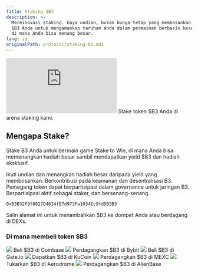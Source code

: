 ```yaml
---
title: Staking $B3
description: >-
  Mereinovasi staking. Gaya undian, bukan bunga tetap yang membosankan - gunakan
  $B3 Anda untuk mengamankan taruhan Anda dalam permainan berbasis kesempatan,
  di mana Anda bisa menang besar.
lang: id
originalPath: protocol/staking-b3.mdx
---
```

<iframe
   className="w-full aspect-video rounded-xl mb-6"
    src="https://customer-gg6qs7nm5ue94t64.cloudflarestream.com/a96f1bc377aa869dd18364cf336c372c/iframe?muted=true&loop=true&autoplay=true&poster=https%3A%2F%2Fcustomer-gg6qs7nm5ue94t64.cloudflarestream.com%2Fa96f1bc377aa869dd18364cf336c372c%2Fthumbnails%2Fthumbnail.jpg%3Ftime%3D%26height%3D600"
    title="Staking $B3"
    frameBorder="0"
  allow="accelerometer; autoplay; clipboard-write; encrypted-media; gyroscope; picture-in-picture"
  allowFullScreen
  ></iframe>

<Card title="Stake & menangkan $B3" icon="coin" href="https://stake.b3.fun" horizontal>
  Stake token $B3 Anda di arena staking kami.
</Card>

## Mengapa Stake?
Stake B3 Anda untuk bermain game Stake to Win, di mana Anda bisa memenangkan hadiah besar sambil mendapatkan yield $B3 dan hadiah eksklusif.

<CardGroup cols={2}>
<Card title="Dapatkan Hadiah" icon="coins">
  Ikuti undian dan menangkan hadiah besar daripada yield yang membosankan.
</Card>

<Card title="Amankan Jaringan" icon="shield">
  Berkontribusi pada keamanan dan desentralisasi B3.
</Card>

<Card title="Hak Governance" icon="users">
  Pemegang token dapat berpartisipasi dalam governance untuk jaringan B3.
</Card>

<Card title="Risiko Rendah" icon="gamepad">
  Berpartisipasi aktif sebagai staker, dan bersenang-senang.
</Card>
</CardGroup>

```text Alamat Kontrak
0xB3B32F9f8827D4634fE7d973Fa1034Ec9fdDB3B3
```
Salin alamat ini untuk menambahkan $B3 ke dompet Anda atau berdagang di DEXs.


### Di mana membeli token $B3

<CardGroup cols={3}>
  <Card title="Coinbase" href="https://www.coinbase.com/price/b3-base" horizontal>
    <img src="/images/coinbase-logo.svg" className="w-full bg-black aspect-video object-contain rounded-lg p-2 my-3" />
    Beli $B3 di Coinbase
  </Card>

  <Card title="Bybit" href="https://www.bybit.com/en/trade/spot/B3/USDT" horizontal>
    <img src="/images/bybit-logo.svg" className="w-full bg-black aspect-video object-contain rounded-lg p-2 my-3" />
    Perdagangkan $B3 di Bybit
  </Card>

  <Card title="Gate.io" href="https://www.gate.io/trade/B3_USDT" horizontal>
    <img src="/images/gateio-logo.svg" className="w-full bg-black aspect-video object-contain rounded-lg p-2 my-3" />
    Beli $B3 di Gate.io
  </Card>

  <Card title="KuCoin" href="https://trade.kucoin.com/B3-USDT?utm_source=community_partner_info" horizontal>
    <img src="/images/kucoin-logo.avif" className="w-full bg-black aspect-video object-contain rounded-lg p-2 my-3" />
    Dapatkan $B3 di KuCoin
  </Card>

  <Card title="MEXC" href="https://www.mexc.com/exchange/B3_USDT" horizontal>
    <img src="/images/mexc-logo.svg" className="w-full bg-black aspect-video object-contain rounded-lg p-2 my-3" />
    Perdagangkan $B3 di MEXC
  </Card>

  <Card title="Aerodrome" href="https://aerodrome.finance/swap?from=eth&to=0xb3b32f9f8827d4634fe7d973fa1034ec9fddb3b3&chain0=8453&chain1=8453" horizontal>
    <img src="/images/aerodrome-logo.svg" className="w-full bg-black aspect-video object-contain rounded-lg p-2 my-3" />
    Tukarkan $B3 di Aerodrome
  </Card>

  <Card title="AlienBase" href="https://app.alienbase.xyz/?outputCurrency=0xB3B32F9f8827D4634fE7d973Fa1034Ec9fddb3B3&chainId=8453" horizontal>
    <img src="/images/alienbase-logo.svg" className="w-full bg-black aspect-video object-contain rounded-lg p-2 my-3" />
    Perdagangkan $B3 di AlienBase
  </Card>
</CardGroup>

